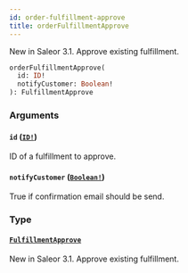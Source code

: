 ```yaml
---
id: order-fulfillment-approve
title: orderFulfillmentApprove
---
```


New in Saleor 3.1. Approve existing fulfillment.

```graphql
orderFulfillmentApprove(
  id: ID!
  notifyCustomer: Boolean!
): FulfillmentApprove

```

### Arguments

#### `id` ([`ID!`](/developer/api-reference/scalars/id.mdx))

ID of a fulfillment to approve.

#### `notifyCustomer` ([`Boolean!`](/developer/api-reference/scalars/boolean.mdx))

True if confirmation email should be send.

### Type

#### [`FulfillmentApprove`](/developer/api-reference/objects/fulfillment-approve.mdx)

New in Saleor 3.1. Approve existing fulfillment.
